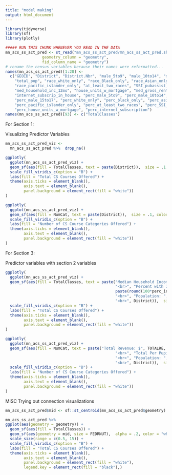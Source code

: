 ```yaml
---
title: "model making"
output: html_document
---
```


```r
library(tidyverse)
library(sf)
library(plotly)
```

```r
##### RUN THIS CHUNK WHENEVER YOU READ IN THE DATA
mn_acs_ss_act_pred <- st_read("mn_acs_ss_act_pred/mn_acs_ss_act_pred.shp",
                geometry_column = "geometry",
                fid_column_name = "geometry")
# rename the census variables because their names were reformatted...
names(mn_acs_ss_act_pred)[1:28] <- 
  c("GEOID", "District", "District.Nbr", "male_5to9", "male_10to14", "male_15to17",
    "total_pop", "race_white_only", "race_Black_only", "race_Asian_only",
    "race_pacific_islander_only", "at_least_two_races", "SSI_pubassist_foodstamps",
    "med_household_inc_12mo", "house_units_w_mortgage", "med_gross_rent",
    "internet_subscrip_in_house", "perc_male_5to9", "perc_male_10to14",
    "perc_male_15to17", "perc_white_only", "perc_black_only", "perc_asian_only",
    "perc_pacific_islander_only", "perc_at_least_two_races", "perc_SSI_pubassist_foodstamps",
    "perc_house_units_w_mortgage", "perc_internet_subscription")
names(mn_acs_ss_act_pred)[93] <- c("TotalClasses")
```


For Section 1:

Visualizing Predictor Variables
```r
mn_acs_ss_act_pred_viz <- 
  mn_acs_ss_act_pred %>%  drop_na()

ggplotly(
  ggplot(mn_acs_ss_act_pred_viz) +
  geom_sf(aes(fill = TotalClasses, text = paste(District)),  size = .1, color = "white") +
  scale_fill_viridis_c(option = "B") +
  labs(fill = "Total CS Courses Offered") +
  theme(axis.ticks = element_blank(),
        axis.text = element_blank(),
        panel.background = element_rect(fill = "white"))
) 

ggplotly(
  ggplot(mn_acs_ss_act_pred_viz) +
  geom_sf(aes(fill = NumCat, text = paste(District)),  size = .1, color = "white") +
  scale_fill_viridis_c(option = "B") +
  labs(fill = "Number of CS Course Categories Offered") +
  theme(axis.ticks = element_blank(),
        axis.text = element_blank(),
        panel.background = element_rect(fill = "white"))
) 

```

For Section 3:

Predictor variables with section 2 variables
```r
ggplotly(
  ggplot(mn_acs_ss_act_pred_viz) +
  geom_sf(aes(fill = TotalClasses, text = paste("Median Household Income: $", med_household_inc_12mo,
                                                "<br>", "Percent with Internet Subscription at Home: ",
                                                paste(round(100*perc_internet_subscription, 2), "%", sep=""),
                                                "<br>", "Population: ", total_pop, 
                                                "<br>", District)),  size = .1, color = "white") +
  scale_fill_viridis_c(option = "B") +
  labs(fill = "Total CS Courses Offered") +
  theme(axis.ticks = element_blank(),
        axis.text = element_blank(),
        panel.background = element_rect(fill = "white"))
) 

ggplotly(
  ggplot(mn_acs_ss_act_pred_viz) +
  geom_sf(aes(fill = NumCat, text = paste("Total Revenue: $", TOTALRE,
                                                "<br>", "Total Per Pupil Spending: $", PPCSTOT,
                                                "<br>", "Population: ", total_pop, 
                                                "<br>", District)),  size = .1, color = "white") +
  scale_fill_viridis_c(option = "B") +
  labs(fill = "Number of CS Course Categories Offered") +
  theme(axis.ticks = element_blank(),
        axis.text = element_blank(),
        panel.background = element_rect(fill = "white"))
) 
```



MISC
Trying out connection visualizations
```r
mn_acs_ss_act_pred$mid <- sf::st_centroid(mn_acs_ss_act_pred$geometry)

mn_acs_ss_act_pred %>% 
ggplot(aes(geometry = geometry)) +
  geom_sf(aes(fill = TotalClasses)) +
  geom_sf(aes(geometry = mid, size = FEDRNUT),  alpha = .2, color = "white", show.legend = "point") +
  scale_size(range = c(0.5, 15)) +
  scale_fill_viridis_c(option = "B") +
  labs(fill = "Total CS Courses Offered") +
  theme(axis.ticks = element_blank(),
        axis.text = element_blank(),
        panel.background = element_rect(fill = "white"),
        legend.key = element_rect(fill = "black"),)

```